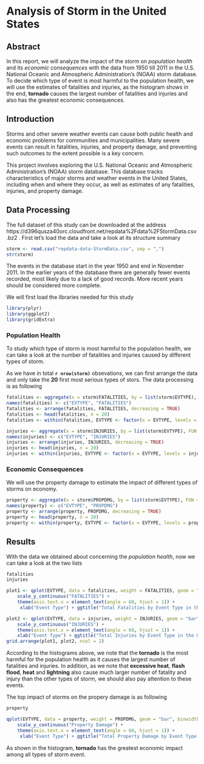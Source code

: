 Analysis of Storm in the United States
======================================

## Abstract
In this report, we will analyze the impact of the storm on *population health* and its *economic consequences* with the data from 1950 till 2011 in the U.S. National Oceanic and Atmospheric Administration's (NOAA) storm database. To decide which type of event is most harmful to the population health, we will use the estimates of fatalities and injuries, as the histogram shows in the end, **tornado** causes the largest number of fatalities and injuries and also has the greatest economic consequences.

## Introduction

Storms and other severe weather events can cause both public health and economic problems for communities and municipalities. Many severe events can result in fatalities, injuries, and property damage, and preventing such outcomes to the extent possible is a key concern.

This project involves exploring the U.S. National Oceanic and Atmospheric Administration's (NOAA) storm database. This database tracks characteristics of major storms and weather events in the United States, including when and where they occur, as well as estimates of any fatalities, injuries, and property damage.

## Data Processing
The full dataset of this study can be downloaded at the address https://d396qusza40orc.cloudfront.net/repdata%2Fdata%2FStormData.csv.bz2 . First let's load the data and take a look at its structure summary

```r
storm <- read.csv("repdata-data-StormData.csv", sep = ",")
str(storm)
```
The events in the database start in the year 1950 and end in November 2011. In the earlier years of the database there are generally fewer events recorded, most likely due to a lack of good records. More recent years should be considered more complete.

We will first load the libraries needed for this study
```r
library(plyr)
library(ggplot2)
library(gridExtra)
```

### Population Health
To study which type of storm is most harmful to the population health, we can take a look at the number of fatalities and injuries caused by different types of storm.

As we have in total **`r nrow(storm)`** obsevations, we can first arrange the data and only take the **20** first most serious types of stors. The data processing is as following

```r
fatalities <- aggregate(x = storm$FATALITIES, by = list(storm$EVTYPE), FUN = sum)
names(fatalities) <- c("EVTYPE", "FATALITIES")
fatalities <- arrange(fatalities, FATALITIES, decreasing = TRUE)
fatalities <- head(fatalities, n = 20)
fatalities <- within(fatalities, EVTYPE <- factor(x = EVTYPE, levels = fatalities$EVTYPE))

injuries <- aggregate(x = storm$INJURIES, by = list(storm$EVTYPE), FUN = sum)
names(injuries) <- c("EVTYPE", "INJURIES")
injuries <- arrange(injuries, INJURIES, decreasing = TRUE)
injuries <- head(injuries, n = 20)
injuries <- within(injuries, EVTYPE <- factor(x = EVTYPE, levels = injuries$EVTYPE))
```

### Economic Consequences

We will use the property damage to estimate the impact of different types of storms on economy.
```r
property <- aggregate(x = storm$PROPDMG, by = list(storm$EVTYPE), FUN = sum)
names(property) <- c("EVTYPE", "PROPDMG")
property <- arrange(property, PROPDMG, decreasing = TRUE)
property <- head(property, n = 20)
property <- within(property, EVTYPE <- factor(x = EVTYPE, levels = property$EVTYPE))
```

## Results
With the data we obtained about concerning the *population health*, now we can take a look at the two lists
```r
fatalities
injuries
```

```r
plot1 <- qplot(EVTYPE, data = fatalities, weight = FATALITIES, geom = "bar", binwidth = 1) + 
    scale_y_continuous("FATALITIES") +
    theme(axis.text.x = element_text(angle = 60, hjust = 1)) +
     xlab("Event Type") + ggtitle("Total Fatalities by Event Type in the U.S.")

plot2 <- qplot(EVTYPE, data = injuries, weight = INJURIES, geom = "bar", binwidth = 1) + 
    scale_y_continuous("INJURIES") +
    theme(axis.text.x = element_text(angle = 60, hjust = 1)) +
    xlab("Event Type") + ggtitle("Total Injuries by Event Type in the U.S.")
grid.arrange(plot1, plot2, ncol = 2)
```
According to the histograms above, we note that the **tornado** is the most harmful for the population health as it causes the largest number of fatalities and injuries. In addition, as we note that **excessive heat**, **flash flood**, **heat** and **lightning** also cause much larger number of fatality and injury than the other types of storm, we should also pay attention to these events.

The top impact of storms on the propery damage is as following
```r
property
```

```r
qplot(EVTYPE, data = property, weight = PROPDMG, geom = "bar", binwidth = 1) + 
    scale_y_continuous("Property Damage") +
    theme(axis.text.x = element_text(angle = 60, hjust = 1)) +
     xlab("Event Type") + ggtitle("Total Property Damage by Event Type in the U.S.")
```
As shown in the histogram, **tornado** has the greatest economic impact among all types of storm event.



